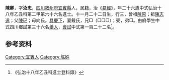 {{Otheruses|other=名为陈汝忠的其他人物|陈汝忠}}
{{明清人物信息框
| 姓名 = 陳卿 
| 原名 =
| 圖片名稱= 
| 圖片大小 =
| 圖片說明 = 
| 最高職務 =
| 國家 = 大明 
| 爵位 =
| 籍貫 = [[四川|四川]][[敘州府|敘州府]][[宜賓縣|宜賓縣]]
| 族裔 = 
| 字號 = 
| 諡號 =
| 出生日期 = 十一月二十二日
| 出生地點 =
| 逝世日期 = 卒年不詳 
| 逝世地點 =
| 墓葬 =
| 配偶 = 戴氏
| 親屬 = 曾祖[[陳原|陳原]]，祖[[陳志遠|陳志遠]]，父[[陳玘|陳玘]]，母向氏
| 出身 =
* 弘治十八年乙丑科進士出身
| 經歷 =
| 著作 = 
}}
'''陳卿 '''{{BD|1480年||？年||}}，字'''汝忠'''，[[四川|四川]][[敘州府|敘州府]][[宜賓縣|宜賓縣]]人，民籍，治《[[易經|易經]]》，年二十六歲中式弘治十八年乙丑科第二甲第六十六名進士。十一月二十二日生，行三，曾祖[[陳原|陳原]]；祖[[陳志遠|陳志遠]]；父[[陳玘|陳玘]]；母向氏。[[具慶下|具慶下]]，妻戴氏，兄□（□□□）；弼，弟□。由府學生中式四川鄉試第三十六名[[舉人|舉人]]，[[會試|會試]]中式第一百二十二名<ref>《弘治十八年乙丑科進士登科錄》</ref>。

== 参考资料 ==
{{reflist}}

{{弘治十八年乙丑科殿试金榜}}

{{Authority control}}

{{DEFAULTSORT:}}
[[Category:宜賓人|Category:宜賓人]]
[[Category:陈姓|Category:陈姓]]


{{明朝人物小作品}}